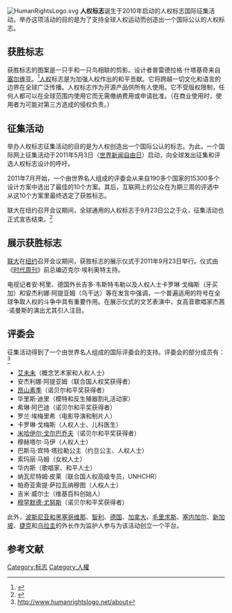{{Expand english}}
[[File:HumanRightsLogo.svg|thumb]]
'''人权标志'''诞生于2010年启动的人权标志国际征集活动。举办这项活动的目的是为了支持全球人权运动而创造出一个国际公认的人权标志。

== 获胜标志==
获胜标志的图案是一只手和一只鸟相联的剪影。设计者普雷德拉格·什塔基奇来自[[塞尔维亚|塞尔维亚]]。<ref>{{Cite web |url=http://www.chengdu.diplo.de/Vertretung/chengdu/zh/00/HR__Logo__Abstimmung.html |title=存档副本 |accessdate=2012-01-04 |archive-date=2012-03-15 |archive-url=https://web.archive.org/web/20120315192637/http://www.chengdu.diplo.de/Vertretung/chengdu/zh/00/HR__Logo__Abstimmung.html |dead-url=no }}</ref>[[人权|人权]]标志是为加强人权作出的和平贡献。它将跨越一切文化和语言的边界在全球广泛传播。人权标志作为开源产品供所有人使用。它不受版权限制，任何人都可以在全球范围内使用它而无需缴纳费用或申请批准。（在商业使用时，使用者为可能对第三方造成的侵权负责。）

== 征集活动 ==
举办人权标志征集活动的目的是为人权创造出一个国际公认的标志。为此，一个国际网上征集活动于2011年5月3日（[[世界新闻自由日|世界新闻自由日]]）启动，向全球发出征集和评选人权标志设计的呼吁。

2011年7月开始，一个由世界名人组成的评委会从来自190多个国家的15300多个设计方案中选出了最佳的10个方案。其后，互联网上的公众在为期三周的评选中从这10个方案里最终选定了获胜标志。

联大在纽约召开会议期间，全球通用的人权标志于9月23日公之于众，征集活动也正式宣告结束。<ref>{{Cite web |url=http://www.shanghai.diplo.de/__Zentrale_20Komponenten/Ganze__Seiten/zh/Politik/humanrights__Logo__Uebersichtsseite__zh.html?site=5093 |title=存档副本 |accessdate=2012-01-04 |archive-date=2012-04-10 |archive-url=https://web.archive.org/web/20120410141839/http://www.shanghai.diplo.de/__Zentrale_20Komponenten/Ganze__Seiten/zh/Politik/humanrights__Logo__Uebersichtsseite__zh.html?site=5093 |dead-url=no }}</ref>

== 展示获胜标志 ==
[[联大|联大]]在[[纽约|纽约]]召开会议期间，获胜标志的展示仪式于2011年9月23日举行。仪式由《[[时代周刊|时代周刊]]》前总编迈克尔·埃利奥特主持。

电视记者安·柯里、德国外长吉多·韦斯特韦勒以及人权人士卡罗琳·戈梅斯（牙买加）和安杰利娜·阿提亚姆（乌干达）等在发言中强调，一个普遍适用的符号在全球争取人权的斗争中具有重要作用。在展示仪式的文艺表演中，女高音歌唱家杰茜·诺曼斯的演出尤其引人注目。
　　
== 评委会 ==

征集活动得到了一个由世界名人组成的国际评委会的支持。评委会的部分成员有：<ref>http://www.humanrightslogo.net/about{{dead link|date=2017年11月 |bot=InternetArchiveBot |fix-attempted=yes }}</ref>

*[[艾未未|艾未未]]（概念艺术家和人权人士）
*安杰利娜·阿提亚姆（联合国人权奖获得者）
*[[昂山素季|昂山素季]]（诺贝尔和平奖获得者）
*华里斯·迪里（模特和反生殖器割礼活动家）
*希琳·阿巴迪（诺贝尔和平奖获得者）
*罗兰·埃梅里希（电影导演和制片人）
*卡罗琳·戈梅斯（人权人士、儿科医生）
*[[米哈伊尔·戈尔巴乔夫|米哈伊尔·戈尔巴乔夫]]（诺贝尔和平奖获得者）
*穆赫塔尔·马伊（人权人士）
*巴斯马·宾特·塔拉勒公主（约旦公主、人权人士）
*索玛丽·马姆（女权人士）
*华内斯（歌唱家、和平人士）
*纳瓦尼特姆·皮莱（联合国人权高级专员，UNHCHR）
*帕奇亚索提·萨拉瓦纳穆图（人权人士）
*吉米·威尔士（维基百科创始人）
*[[穆罕默德·尤努斯|穆罕默德·尤努斯]]（诺贝尔和平奖获得者）

此外，[[波斯尼亚和黑塞哥维那|波斯尼亚和黑塞哥维那]]、[[智利|智利]]、[[德国|德国]]、[[加拿大|加拿大]]、[[毛里求斯|毛里求斯]]、[[塞内加尔|塞内加尔]]、[[新加坡|新加坡]]、[[捷克|捷克]]和[[乌拉圭|乌拉圭]]的外长作为监护人参与为该活动创立一个平台。

== 参考文献 ==
{{Reflist}}

[[Category:标志|Category:标志]]
[[Category:人權|Category:人權]]